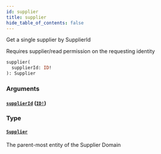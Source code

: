 ```yaml
---
id: supplier
title: supplier
hide_table_of_contents: false
---
```



Get a single supplier by SupplierId

Requires supplier/read permission on the requesting identity

```graphql
supplier(
  supplierId: ID!
): Supplier
```


### Arguments

#### [`supplierId`](#) ([`ID!`](/developers/supplier-apis/supply-api/graphql/reference/scalars/id))




### Type

#### [`Supplier`](/developers/supplier-apis/supply-api/graphql/reference/objects/supplier)

The parent-most entity of the Supplier Domain




